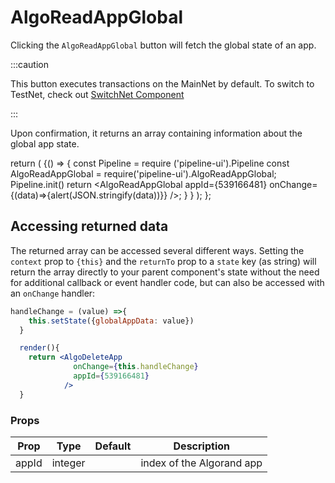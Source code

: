 # AlgoReadAppGlobal

Clicking the `AlgoReadAppGlobal` button will fetch the global state of an app. 

:::caution

This button executes transactions on the MainNet by default. To switch to TestNet, check out [SwitchNet Component](./SwitchNet)

:::

Upon confirmation, it returns an array containing information about the global app state.


  return (
    <BrowserOnly>{() => {
      const Pipeline = require ('pipeline-ui').Pipeline
      const AlgoReadAppGlobal = require('pipeline-ui').AlgoReadAppGlobal;
      Pipeline.init()
      return <AlgoReadAppGlobal appId={539166481} onChange={(data)=>{alert(JSON.stringify(data))}} />;
      }
    }
    </BrowserOnly>
    );
    };

<BrowserOnlyButton />

## Accessing returned data

The returned array can be accessed several different ways. Setting the `context` prop to `{this}` and the `returnTo` prop to a `state` key (as string) will return the array directly to your parent component's state without the need for additional callback or event handler code, but can also be accessed with an `onChange` handler:

```jsx
handleChange = (value) =>{
    this.setState({globalAppData: value})
  }

  render(){
    return <AlgoDeleteApp
              onChange={this.handleChange} 
              appId={539166481}
            />
  }
```

### Props


<Table>
  <thead>
  <tr>
    <th>Prop</th>
    <th>Type</th>
    <th>Default</th>
    <th>Description</th>
  </tr>
  </thead>
  <tbody>
  <tr><td>appId</td><td>integer</td><td></td><td>index of the Algorand app</td></tr>
    </tbody>
    </Table>
